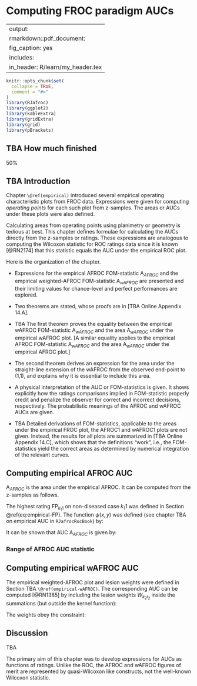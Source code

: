 # Computing FROC paradigm AUCs {#computing-aucs}

---
output:
  rmarkdown::pdf_document:
    fig_caption: yes        
    includes:  
      in_header: R/learn/my_header.tex
---

```r
knitr::opts_chunk$set(
  collapse = TRUE,
  comment = "#>"
)
library(RJafroc)
library(ggplot2)
library(kableExtra)
library(gridExtra)
library(grid)
library(pBrackets)
```



## TBA How much finished {#computing-aucs-how-much-finished}
50%



## TBA Introduction {#computing-aucs-intro}

Chapter `\@ref(empirical)` introduced several empirical operating characteristic plots from FROC data. Expressions were given for computing *operating points* for each such plot from z-samples. The areas or AUCs under these plots were also defined. 

Calculating areas from operating points using planimetry or geometry is tedious at best. This chapter defines formulae for calculating the AUCs directly from the z-samples or ratings. These expressions are analogous to computing the Wilcoxon statistic for ROC ratings data since it is known [@RN2174] that this statistic equals the AUC under the empirical ROC plot.

Here is the organization of the chapter.

-   Expressions for the empirical AFROC FOM-statistic $\text{A}_{AFROC}$ and the empirical weighted-AFROC FOM-statistic $\text{A}_{wAFROC}$ are presented and their limiting values for chance-level and perfect performances are explored.

-   Two theorems are stated, whose proofs are in [TBA Online Appendix 14.A].

-   TBA The first theorem proves the equality between the empirical wAFROC FOM-statistic $\text{A}_{wAFROC}$ and the area $\text{A}_{wAFROC}$ under the empirical wAFROC plot. [A similar equality applies to the empirical AFROC FOM-statistic $\text{A}_{wAFROC}$ and the area $\text{A}_{wAFROC}$ under the empirical AFROC plot.]

-   The second theorem derives an expression for the area under the straight-line extension of the wAFROC from the observed end-point to (1,1), and explains why it is essential to include this area.

-   A physical interpretation of the AUC or FOM-statistics is given. It shows explicitly how the ratings comparisons implied in FOM-statistic properly credit and penalize the observer for correct and incorrect decisions, respectively. The probabilistic meanings of the AFROC and wAFROC AUCs are given.

-   TBA Detailed derivations of FOM-statistics, applicable to the areas under the empirical FROC plot, the AFROC1 and wAFROC1 plots are not given. Instead, the results for all plots are summarized in [TBA Online Appendix 14.C], which shows that the definitions "work", i.e., the FOM-statistics yield the correct areas as determined by numerical integration of the relevant curves.

## Computing empirical AFROC AUC {#computing-aucs-afroc}

$\text{A}_{AFROC}$ is the area under the empirical AFROC. It can be computed from the z-samples as follows.


The highest rating $\text{FP}_{k_1 1}$ on non-diseased case $k_1 1$ was defined in Section \@ref(eq:empirical-FP). The function $\psi\left ( x,  y \right )$ was defined (see chapter TBA on empirical AUC in `RJafrocRocBook`) by:


\begin{equation}
\left.
\begin{aligned}
\psi(x,y)&=1  \qquad & x<y \\
\psi(x,y)&=0.5  & x=y \\
\psi(x,y)&=0  & x>y
\end{aligned}
\right \}
(\#eq:empirical-auc-psi)
\end{equation}


It can be shown that AUC $\text{A}_{AFROC}$ is given by:


\begin{equation}
\begin{aligned} 
\text{A}_{AFROC} =& \frac{1}{K_1 L_T}\sum_{k_1=1}^{K_1}\sum_{k_2=1}^{K_2}\sum_{l_2=1}^{L_{k_2}}\psi\left ( \text{FP}_{k_1 1}, z_{k_2 2 l_2 2} \right )\\
\end {aligned}
(\#eq:computing-aucs-theta-afroc)
\end{equation}




### Range of AFROC AUC statistic


## Computing empirical wAFROC AUC {#computing-aucs-wafroc}

The empirical weighted-AFROC plot and lesion weights were defined in Section TBA `\@ref(empirical-wAFROC)`. The corresponding AUC can be computed [@RN1385] by including the lesion weights $W_{k_2 l_2}$ inside the summations (but outside the kernel function):

\begin{equation}
\begin{aligned} 
\text{A}_{\text{wAFROC}} =& \frac{1}{K_1 K_2}\sum_{k_1=1}^{K_1}\sum_{k_2=1}^{K_2}\sum_{l_2=1}^{L_{k_2}}W_{k_2 l_2}\psi\left ( \text{FP}_{k_1 1}, z_{k_2 2 l_2 2} \right )\\
\end {aligned}
(\#eq:computing-aucs-theta-wafroc)
\end{equation}


The weights obey the constraint:


\begin{equation} 
\sum_{l_2=1}^{L_{k_2}}W_{k_2 l_2} = 1
(\#eq:computing-aucs-theta-constraint-weights)
\end{equation}




## Discussion {#computing-aucs-Discussion}

TBA

The primary aim of this chapter was to develop expressions for AUCs as functions of ratings. Unlike the ROC, the AFROC and wAFROC figures of merit are represented by quasi-Wilcoxon like constructs, not the well-known Wilcoxon statistic.


